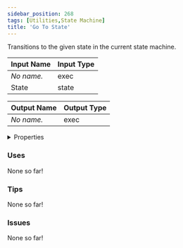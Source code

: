 ```yaml
---
sidebar_position: 268
tags: [Utilities,State Machine]
title: 'Go To State'
---
```


Transitions to the given state in the current state machine.



<IChip uuid="ecf53690-1d60-4971-b057-f601d49975ab"/>

| Input Name | Input Type |
|-----------|-----------|
| *No name.* | exec |
| State | state |

| Output Name | Output Type |
|-----------|-----------|
| *No name.* | exec |


<details>
  <summary>Properties</summary>
  <div>
    <div>
    <table>
      <thead>
        <tr>
          <th>Is beta required?</th>
          <th>No</th>
        </tr>
        <tr>
          <th>Is this chip a trolling risk?</th>
          <th>No</th>
        </tr>
        <tr>
          <th>Is this chip a role assignment risk?</th>
          <th>No</th>
        </tr>
        <tr>
          <th>Chip UUID</th>
          <th>ecf53690-1d60-4971-b057-f601d49975ab</th>
        </tr>
        <tr>
          <th>Room availability</th>
          <th>Available everywhere</th>
        </tr>
      </thead>
    </table>
    </div>
  </div>
</details>

### Uses

None so far!

### Tips

None so far!

### Issues

None so far!